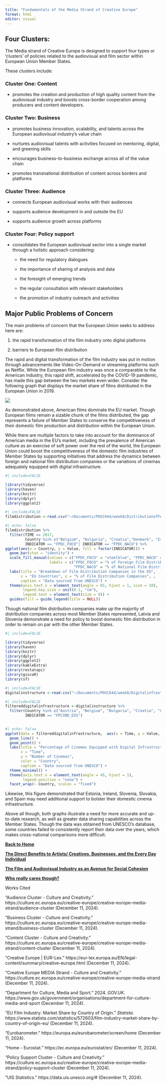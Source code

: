 ```yaml
---
title: "Fundamentals of the Media Strand of Creative Europe"
format: html
editor: visual
---
```


## Four Clusters:

The Media strand of Creative Europe is designed to support four types or 'clusters' of policies related to the audiovisual and film sector within European Union Member States.

These clusters include:

### Cluster One: Content

-   promotes the creation and production of high quality content from the audiovisual industry and boosts cross-border cooperation among producers and content developers.

### Cluster Two: Business

-   promotes business innovation, scalability, and talents across the European audiovisual industry's value chain

-   nurtures audiovisual talents with activities focused on mentoring, digital, and greening skills

-   encourages business-to-business exchange across all of the value chain

-   promotes transnational distribution of content across borders and platforms

### Cluster Three: Audience

-   connects European audiovisual works with their audiences

-   supports audience development in and outside the EU

-   supports audience growth across platforms

### Cluster Four: Policy support

-   consolidates the European audiovisual sector into a single market through a holistic approach considering:

    -   the need for regulatory dialogues

    -   the importance of sharing of analysis and data

    -   the foresight of emerging trends

    -   the regular consultation with relevant stakeholders

    -   the promotion of industry outreach and activities

## Major Public Problems of Concern

The main problems of concern that the European Union seeks to address here are:

1.  the rapid transformation of the film industry onto digital platforms

2.  barriers to European film distribution

The rapid and digital transformation of the film industry was put in motion through advancements like Video-On-Demand or streaming platforms such as Netflix. While the European film industry was once a comparable to the American industry, this rapid shift, accelerated by the COVID-19 pandemic, has made this gap between the two markets even wider. Consider the following graph that displays the market share of films distributed in the European Union in 2019.

![](Screen%20Shot%202024-12-11%20at%2010.12.31%20AM.png)

As demonstrated above, American films dominate the EU market. Though European films remain a sizable chunk of the films distributed, the gap represents a failure of Member States to conserve the competitiveness of their domestic film production and distribution within the European Union.

While there are multiple factors to take into account for the dominance of American media in the EU's market, including the prevalence of American culture as an exercise of soft power over the rest of the world, the European Union could boost the competitiveness of the domestic film industries of Member States by supporting initiatives that address the dynamics between foreign and national film distribution companies or the variations of cinemas adequately equipped with digital infrastructure.

```r
#| include=FALSE

library(tidyverse)
library(haven)
library(knitr)
library(dplyr)
library(ggplot2)


```

```r
#| include=FALSE
filmdistribution <-read.csv("~/Documents/POSC644/week8/DistributionofFeatureFilms.csv") 
```

```r
#| echo: false
filmdistribution %>%
  filter(TIME == 2017, 
         Country %in% c("Belgium", "Bulgaria", "Croatia","Denmark", "Estonia", "Finland", "Greece", "Hungary", "Latvia", "Netherlands", "Portugal", "Romania", "Slovakia", "Slovenia", "Sweden"), 
         INDICATOR == "FPDC_FOCO"| INDICATOR == "FPDC_NACO") %>%
ggplot(aes(x = Country, y = Value, fill = factor(INDICATOR))) +  
  geom_bar(stat = "identity") +  
  scale_fill_manual(values = c("FPDC_FOCO" = "steelblue", "FPDC_NACO" = "red"), 
                    labels = c("FPDC_FOCO" = "% of Foreign Film Distribution Companies", 
                               "FPDC_NACO" = "% of National Film Distribution Companies")) + 
  labs(title = "Breakdown of Film Distribution Companies in the EU", 
       x = "EU Countries", y = "% of Film Distribution Companies", , 
       caption = "Data sourced from UNESCO") +
  theme(axis.text.x = element_text(angle = 65, hjust = 1, size = 10),
        legend.key.size = unit(0.1, "cm"),
        legend.text = element_text(size = 9)) +
  guides(fill = guide_legend(title = NULL))
```

Though national film distribution companies make up the majority of distribution companies across most Member States represented, Latvia and Slovenia demonstrate a need for policy to boost domestic film distribution in order to remain on par with the other Member States.

```r
#| include=FALSE

library(tidyverse)
library(haven)
library(knitr)
library(dplyr)
library(ggplot2)
library(kableExtra)
library(restatapi)
library(giscoR)
library(sf)

```

```r
#| include=FALSE
digitalinstructure <-read.csv("~/Documents/POSC644/week8/Digitalinfrastructuredata.csv") 
```

```r
#| include=FALSE
filtereddigitalinfrastructure <-digitalinstructure %>%
  filter(Country %in% c("Austria", "Belgium", "Bulgaria", "Croatia", "Cyprus", "Czechia", "Denmark", "Estonia", "Finland", "France", "Germany", "Hungary", "Ireland", "Italy", "Latvia", "Luxembourg", "Malta", "Netherlands", "Poland", "Portugal", "Romania", "Slovakia", "Slovenia", "Spain", "Sweden"), 
         INDICATOR == "FPCIND_DIG")
  
```

```r
#| echo: false
ggplot(data = filtereddigitalinfrastructure,  aes(x = Time, y = Value, group = Country, color = Country)) +
  geom_line() +
  geom_point() +
  labs(title = "Percentage of Cinemas Equipped with Digital Infrastructure for the EU",
       x = "Time",
       y = "Number of Cinemas",
       color = "Country",
       caption = "Data sourced from UNESCO") +
  theme_minimal() +
  theme(axis.text.x = element_text(angle = 45, hjust = 1),
        legend.position = "none") +
  facet_wrap(~ Country, scales = "fixed") 
```

Likewise, this figure demonstrated that Estonia, Ireland, Slovenia, Slovakia, and Spain may need additional support to bolster their domestic cinema infrastructure.

Above all though, both graphs illustrate a need for more accurate and up-to-date research, as well as greater data sharing capabilities across the Member States. Though the data was obtained from UNESCO's database, some countries failed to consistently report their data over the years, which makes cross-national comparisons more difficult.

[**Back to Home**](/Users/zariajohnson/Documents/POSC644/Final%20Policy%20Website/StepintotheSpotlight_ALookintotheMediaStrandofCreativeEurope.html)

[**The Direct Benefits to Artists/ Creatives, Businesses, and the Every Day Individual**](/Users/zariajohnson/Documents/POSC644/Final%20Policy%20Website/TheDirectBenefitstoArtistsCreativesBusinessesandtheEveryDayIndividual.html)

[**The Film and Audiovisual Industry as an Avenue for Social Cohesion**](/Users/zariajohnson/Documents/POSC644/Final%20Policy%20Website/TheFilmandAudiovisualIndustryasanAvenueforSocialCohesion.html)

[**Who *really* cares though?**](/Users/zariajohnson/Documents/POSC644/Final%20Policy%20Website/WhoReallyCaresThough.html)

Works Cited

“Audience Cluster - Culture and Creativity.” https://culture.ec.europa.eu/creative-europe/creative-europe-media-strand/audience-cluster (December 11, 2024).

“Business Cluster - Culture and Creativity.” https://culture.ec.europa.eu/creative-europe/creative-europe-media-strand/business-cluster (December 11, 2024).

“Content Cluster - Culture and Creativity.” https://culture.ec.europa.eu/creative-europe/creative-europe-media-strand/content-cluster (December 11, 2024).

“Creative Europe \| EUR-Lex.” https://eur-lex.europa.eu/EN/legal-content/summary/creative-europe.html (December 11, 2024).

“Creative Europe MEDIA Strand - Culture and Creativity.” https://culture.ec.europa.eu/creative-europe/creative-europe-media-strand (December 11, 2024).

“Department for Culture, Media and Sport.” 2024. *GOV.UK*. https://www.gov.uk/government/organisations/department-for-culture-media-and-sport (December 11, 2024).

“EU Film Industry: Market Share by Country of Origin.” *Statista*. https://www.statista.com/statistics/572603/film-industry-market-share-by-country-of-origin-eu/ (December 11, 2024).

“Eurobarometer.” https://europa.eu/eurobarometer/screen/home (December 11, 2024).

“Home - Eurostat.” https://ec.europa.eu/eurostat/en/ (December 11, 2024).

“Policy Support Cluster - Culture and Creativity.” https://culture.ec.europa.eu/creative-europe/creative-europe-media-strand/policy-support-cluster (December 11, 2024).

“UIS Statistics.” https://data.uis.unesco.org/# (December 11, 2024).

